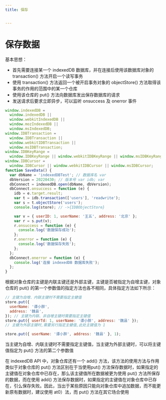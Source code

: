 ```yaml
---
title: 保存


---
```


# 保存数据

基本思想：

- 首先需要连接某一个 indexedDB 数据库，并在连接后使用该数据库对象的 transaction() 方法开启一个读写事务
- 使用 transaction() 方法返回一个被开启事务对象的 objectStore() 方法取得该事务的作用的范围中的某一个仓库
- 使用该仓库的 put() 方法向数据库发出保存数据库的请求
- 发送请求后要求立即异步，可以监听 onsuccess 及 onerror 事件

```js
window.indexedDB =
  window.indexedDB ||
  window.webkitIndexedDB ||
  window.mozIndexedDB ||
  window.msIndexedDB;
window.IDBTransaction =
  window.IDBTransaction ||
  window.webkitIDBTransaction ||
  window.msIDBTransaction;
window.IDBKeyRange =
  window.IDBKeyRange || window.webkitIDBKeyRange || window.msIDBKeyRange;
window.IDBCursor =
  window.IDBCursor || window.webkitIDBCursor || window.msIDBCursor;
function SaveData() {
  var dbName = 'indexedDBTest'; // 数据库名 var
  dbVersion = 20220430; // 版本号 var idb; var
  dbConnect = indexedDB.open(dbName, dbVersion);
  dbConnect.onsuccess = function (e) {
    idb = e.target.result;
    var t = idb.transaction(['users'], 'readwrite');
    var s = t.objectStore('users');
    console.log(store); // ->{IDBObjectStore}

    var v = { userID: 1, userName: '王五', address: '北京' };
    var r = s.put(v);
    r.onsuccess = function (e) {
      console.log('数据保存成功');
    };
    r.onerror = function (e) {
      console.log('数据保存失败');
    };
  };
  dbConnect.onerror = function (e) {
    console.log('连接 indexedDB 数据库失败');
  };
}
```

根据对象仓库的主键是内联主键还是外部主键，主键是否被指定为自增主键，对象仓库的 put() 的第一个参数值的指定方法也各不相同，具体指定方法如下所示：

```js
// 主键为自增、内联主键时不需要指定主健值
store.put({
  userName: '谭小胖',
  address: '魏县',
}); // 主键为内联、非自增主键时需要指定主键值
store.put({ userTd: 1, userName: '谭小胖', address: '魏县' });
// 主健为外部主键时,需要另行指定主健值,此处主键值为 1

store.put({ userName: '谭小胖', address: '魏县' }, 1);
```

当主键为自增、内联主键时不需要指定主键值，当主键为外部主键时，可以将主键值指定为 put() 方法的第二个参数值

在 indexedDB API 中，对象仓库还有一个 add() 方法，该方法的使用方法与作用类似于对象仓库的 put() 方法区别在于当使用put() 方法保存数据时，如果指定的主键值在对象仓库中已存在，那么该主键值所在数据被更为使用 put() 方法所保存的数据，而在使用 add() 方法保存数据时，如果指定的主键值在对象仓库中已存在，引么保存失败。因此，当出于某些原因只能向对象仓库中追加数据，而不能更新原有数据时，建议使用 at0）法，而 put() 方法在其它场合使用

            